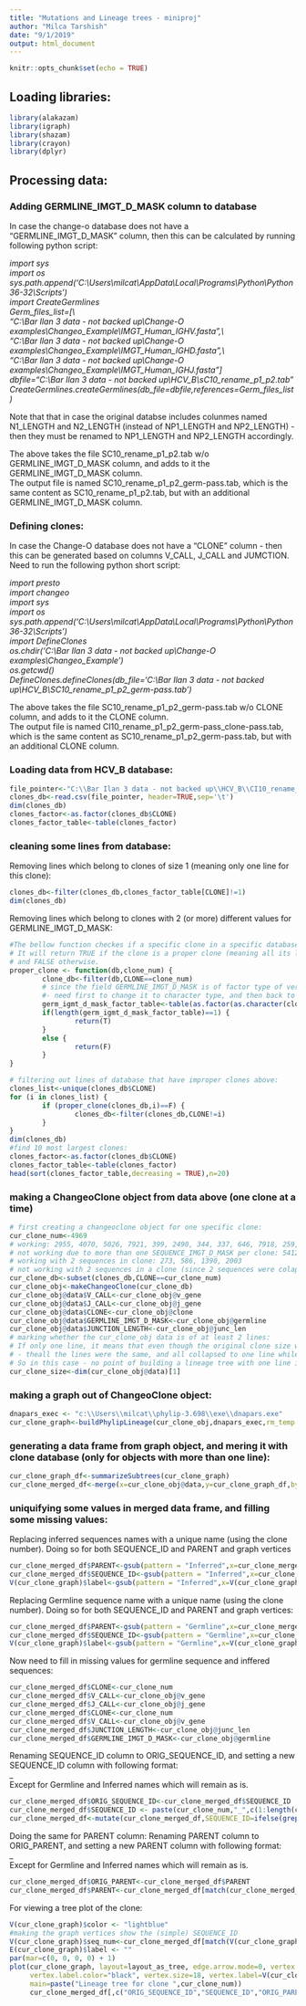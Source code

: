 ```yaml
---
title: "Mutations and Lineage trees - miniproj"
author: "Milca Tarshish"
date: "9/1/2019"
output: html_document
---
```

```r
knitr::opts_chunk$set(echo = TRUE)
```


## Loading libraries:
```r
library(alakazam)
library(igraph)
library(shazam)
library(crayon)
library(dplyr)
```

## Processing data: 

### Adding GERMLINE_IMGT_D_MASK column to database
In case the change-o database does not have a "GERMLINE_IMGT_D_MASK" column, then this can be calculated by running following python script:  

*import sys*  
*import os*  
*sys.path.append('C:\\Users\\milcat\\AppData\\Local\\Programs\\Python\\Python36-32\\Scripts')*  
*import CreateGermlines*   
*Germ_files_list=[\\  
                  "C:\\Bar Ilan 3 data - not backed up\\Change-O examples\\Changeo_Example\\IMGT_Human_IGHV.fasta",\\   
                  "C:\\Bar Ilan 3 data - not backed up\\Change-O examples\\Changeo_Example\\IMGT_Human_IGHD.fasta",\\    
                  "C:\\Bar Ilan 3 data - not backed up\\Change-O examples\\Changeo_Example\\IMGT_Human_IGHJ.fasta"]*      
*dbfile="C:\\Bar Ilan 3 data - not backed up\\HCV_B\\sC10_rename_p1_p2.tab"*    
*CreateGermlines.createGermlines(db_file=dbfile,references=Germ_files_list)*  
  
Note that that in case the original databse includes colunmes named N1_LENGTH and N2_LENGTH (instead of NP1_LENGTH and NP2_LENGTH) - then they must be renamed to NP1_LENGTH and NP2_LENGTH accordingly.
  
The above takes the file SC10_rename_p1_p2.tab w/o GERMLINE_IMGT_D_MASK column, and adds to it the GERMLINE_IMGT_D_MASK column.  
The output file is named SC10_rename_p1_p2_germ-pass.tab, which is the same content as SC10_rename_p1_p2.tab, but with an additional GERMLINE_IMGT_D_MASK column. 

### Defining clones:  
In case the Change-O database does not have a "CLONE" column - then this can be generated based on columns V_CALL, J_CALL and JUMCTION. 
Need to run the following python short script:


*import presto*  
*import changeo*  
*import sys*  
*import os*  
*sys.path.append('C:\\Users\\milcat\\AppData\\Local\\Programs\\Python\\Python36-32\\Scripts')*  
*import DefineClones*  
*os.chdir('C:\\Bar Ilan 3 data - not backed up\\Change-O examples\\Changeo_Example')*  
*os.getcwd()*  
*DefineClones.defineClones(db_file='C:\\Bar Ilan 3 data - not backed up\\HCV_B\\SC10_rename_p1_p2_germ-pass.tab')*  

The above takes the file SC10_rename_p1_p2_germ-pass.tab w/o CLONE column, and adds to it the CLONE column.  
The output file is named CI10_rename_p1_p2_germ-pass_clone-pass.tab, which is the same content as SC10_rename_p1_p2_germ-pass.tab, but with an additional CLONE column. 

### Loading data from HCV_B database:  
```r
file_pointer<-"C:\\Bar Ilan 3 data - not backed up\\HCV_B\\CI10_rename_p1_p2_germ-pass_clone-pass.tab"
clones_db<-read.csv(file_pointer, header=TRUE,sep='\t')
dim(clones_db)
clones_factor<-as.factor(clones_db$CLONE)
clones_factor_table<-table(clones_factor)
```
### cleaning some lines from database:
Removing lines which belong to clones of size 1 (meaning only one line for this clone):
```r
clones_db<-filter(clones_db,clones_factor_table[CLONE]!=1)
dim(clones_db)
```

Removing lines which belong to clones with 2 (or more) different values for GERMLINE_IMGT_D_MASK:
```r
#The bellow function checkes if a specific clone in a specific database - has more than one GERMLINE_IMGT_D_MASK value:
# It will return TRUE if the clone is a proper clone (meaning all its lines in database have same GERMLINE_IMGT_VALUE),
# and FALSE otherwise.
proper_clone <- function(db,clone_num) {
        clone_db<-filter(db,CLONE==clone_num)
        # since the field GERMLINE_IMGT_D_MASK is of factor type of very large size
        #- need first to change it to character type, and then back to factor, which now will be of much lower size:
        germ_igmt_d_mask_factor_table<-table(as.factor(as.character(clone_db$GERMLINE_IMGT_D_MASK)))
        if(length(germ_igmt_d_mask_factor_table)==1) {
                return(T)
        }
        else {
                return(F)
        }
}

# filtering out lines of database that have improper clones above:
clones_list<-unique(clones_db$CLONE)
for (i in clones_list) {
        if (proper_clone(clones_db,i)==F) {
                clones_db<-filter(clones_db,CLONE!=i)
        }
}
dim(clones_db)
#find 10 most largest clones:
clones_factor<-as.factor(clones_db$CLONE)
clones_factor_table<-table(clones_factor)
head(sort(clones_factor_table,decreasing = TRUE),n=20)
```

### making a ChangeoClone object from data above (one clone at a time)

```r
# first creating a changeoclone object for one specific clone:
cur_clone_num<-4969
# working: 2955, 4070, 5026, 7921, 399, 2490, 344, 337, 646, 7918, 259, 346
# not working due to more than one SEQUENCE_IMGT_D_MASK per clone: 5412, 3295, 345, 7935, 338, 339, 4464, 4052
# working with 2 sequences in clone: 273, 586, 1390, 2003
# not working with 2 sequences in a clone (since 2 sequences were colappsed while running makeChangeoClone): 2007,
cur_clone_db<-subset(clones_db,CLONE==cur_clone_num)
cur_clone_obj<-makeChangeoClone(cur_clone_db)
cur_clone_obj@data$V_CALL<-cur_clone_obj@v_gene
cur_clone_obj@data$J_CALL<-cur_clone_obj@j_gene
cur_clone_obj@data$CLONE<-cur_clone_obj@clone
cur_clone_obj@data$GERMLINE_IMGT_D_MASK<-cur_clone_obj@germline
cur_clone_obj@data$JUNCTION_LENGTH<-cur_clone_obj@junc_len
# marking whether the cur_clone_obj data is of at least 2 lines:
# If only one line, it means that even though the original clone size was of more than 1 line 
# - theall the lines were the same, and all collapsed to one line while building a clone object.
# So in this case - no point of building a lineage tree with one line in a clone.
cur_clone_size<-dim(cur_clone_obj@data)[1]
```

### making a graph out of ChangeoClone object:
```r
dnapars_exec <- "c:\\Users\\milcat\\phylip-3.698\\exe\\dnapars.exe"
cur_clone_graph<-buildPhylipLineage(cur_clone_obj,dnapars_exec,rm_temp = TRUE)  
```

### generating a data frame from graph object, and mering it with clone database (only for objects with more than one line):
```r
cur_clone_graph_df<-summarizeSubtrees(cur_clone_graph)
cur_clone_merged_df<-merge(x=cur_clone_obj@data,y=cur_clone_graph_df,by.x="SEQUENCE_ID",by.y="NAME",all=T)
```
### uniquifying some values in merged data frame, and filling some missing values:

Replacing inferred sequences names with a unique name (using the clone number). Doing so for both SEQUENCE_ID and PARENT and graph vertices
```r
cur_clone_merged_df$PARENT<-gsub(pattern = "Inferred",x=cur_clone_merged_df$PARENT,replacement =        paste("Inferred_",cur_clone_num,"_",sep=""))
cur_clone_merged_df$SEQUENCE_ID<-gsub(pattern = "Inferred",x=cur_clone_merged_df$SEQUENCE_ID,replacement = paste("Inferred_",cur_clone_num,"_",sep=""))
V(cur_clone_graph)$label<-gsub(pattern = "Inferred",x=V(cur_clone_graph)$label,replacement = paste("Inferred_",cur_clone_num,"_",sep=""))
```

Replacing Germline sequence name with a unique name (using the clone number). Doing so for both SEQUENCE_ID and PARENT and graph vertices:
```r
cur_clone_merged_df$PARENT<-gsub(pattern = "Germline",x=cur_clone_merged_df$PARENT,replacement = paste("Germline_",cur_clone_num,sep=""))
cur_clone_merged_df$SEQUENCE_ID<-gsub(pattern = "Germline",x=cur_clone_merged_df$SEQUENCE_ID,replacement = paste("Germline_",cur_clone_num,sep=""))
V(cur_clone_graph)$label<-gsub(pattern = "Germline",x=V(cur_clone_graph)$label,replacement = paste("Germline_",cur_clone_num,sep=""))
```

Now need to fill in missing values for germline sequence and inffered sequences:

```r
cur_clone_merged_df$CLONE<-cur_clone_num
cur_clone_merged_df$V_CALL<-cur_clone_obj@v_gene
cur_clone_merged_df$J_CALL<-cur_clone_obj@j_gene
cur_clone_merged_df$CLONE<-cur_clone_num
cur_clone_merged_df$V_CALL<-cur_clone_obj@v_gene
cur_clone_merged_df$JUNCTION_LENGTH<-cur_clone_obj@junc_len
cur_clone_merged_df$GERMLINE_IMGT_D_MASK<-cur_clone_obj@germline
```

Renaming SEQUENCE_ID column to ORIG_SEQUENCE_ID, and setting a new SEQUENCE_ID column with following format:  
<CLONE_NUM>_<SEQUENCE_SERIAL_NUM>  
Except for Germline and Inferred names which will remain as is.   
```r
cur_clone_merged_df$ORIG_SEQUENCE_ID<-cur_clone_merged_df$SEQUENCE_ID
cur_clone_merged_df$SEQUENCE_ID <- paste(cur_clone_num,"_",c(1:length(cur_clone_merged_df$ORIG_SEQUENCE_ID)),sep="")
cur_clone_merged_df<-mutate(cur_clone_merged_df,SEQUENCE_ID=ifelse(grepl("Germline|Inferred",ORIG_SEQUENCE_ID),ORIG_SEQUENCE_ID,SEQUENCE_ID))
```

Doing the same for PARENT column: 
Renaming PARENT column to ORIG_PARENT, and setting a new PARENT column with following format:  
<CLONE_NUM>_<SEQUENCE_SERIAL_NUM>  
Except for Germline and Inferred names which will remain as is.
```r
cur_clone_merged_df$ORIG_PARENT<-cur_clone_merged_df$PARENT
cur_clone_merged_df$PARENT<-cur_clone_merged_df[match(cur_clone_merged_df$ORIG_PARENT,cur_clone_merged_df$ORIG_SEQUENCE_ID),"SEQUENCE_ID"]
```


For viewing a tree plot of the clone:
```r
V(cur_clone_graph)$color <- "lightblue"
#making the graph vertices show the (simple) SEQUENCE_ID
V(cur_clone_graph)$seq_num<-cur_clone_merged_df[match(V(cur_clone_graph)$label,cur_clone_merged_df$ORIG_SEQUENCE_ID),"SEQUENCE_ID"]   
E(cur_clone_graph)$label <- ""
par(mar=c(0, 0, 0, 0) + 1)
plot(cur_clone_graph, layout=layout_as_tree, edge.arrow.mode=0, vertex.frame.color="black", vertex.label.cex=0.8,
     vertex.label.color="black", vertex.size=18, vertex.label=V(cur_clone_graph)$seq_num, 
     main=paste("Lineage tree for clone ",cur_clone_num))
     cur_clone_merged_df[,c("ORIG_SEQUENCE_ID","SEQUENCE_ID","ORIG_PARENT","PARENT")]
```
